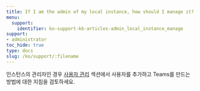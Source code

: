 ```yaml
---
title: If I am the admin of my local instance, how should I manage it?
menu:
  support:
    identifier: ko-support-kb-articles-admin_local_instance_manage
support:
- administrator
toc_hide: true
type: docs
slug: /ko/support/:filename
---
```


인스턴스의 관리자인 경우 [사용자 관리](/ko/guides/hosting/iam/access-management/manage-organization) 섹션에서 사용자를 추가하고 Teams를 만드는 방법에 대한 지침을 검토하세요.
